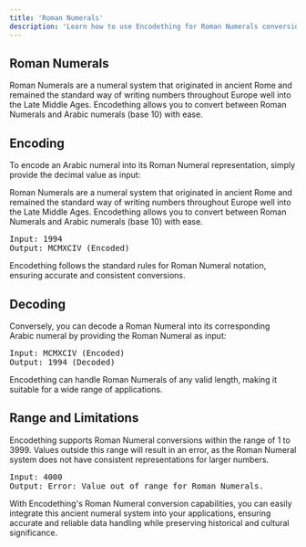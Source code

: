 ```yaml
---
title: 'Roman Numerals'   
description: 'Learn how to use Encodething for Roman Numerals conversions'
---
```


## Roman Numerals

Roman Numerals are a numeral system that originated in ancient Rome and remained the standard way of writing numbers throughout Europe well into the Late Middle Ages. Encodething allows you to convert between Roman Numerals and Arabic numerals (base 10) with ease.

## Encoding

To encode an Arabic numeral into its Roman Numeral representation, simply provide the decimal value as input:

Roman Numerals are a numeral system that originated in ancient Rome and remained the standard way of writing numbers throughout Europe well into the Late Middle Ages. Encodething allows you to convert between Roman Numerals and Arabic numerals (base 10) with ease.

<pre>
Input: 1994
Output: MCMXCIV (Encoded)
</pre>

Encodething follows the standard rules for Roman Numeral notation, ensuring accurate and consistent conversions.

## Decoding

Conversely, you can decode a Roman Numeral into its corresponding Arabic numeral by providing the Roman Numeral as input:

<pre>
Input: MCMXCIV (Encoded)
Output: 1994 (Decoded)
</pre>

Encodething can handle Roman Numerals of any valid length, making it suitable for a wide range of applications.

## Range and Limitations

Encodething supports Roman Numeral conversions within the range of 1 to 3999. Values outside this range will result in an error, as the Roman Numeral system does not have consistent representations for larger numbers.

<pre>
Input: 4000
Output: Error: Value out of range for Roman Numerals.
</pre>

With Encodething's Roman Numeral conversion capabilities, you can easily integrate this ancient numeral system into your applications, ensuring accurate and reliable data handling while preserving historical and cultural significance.